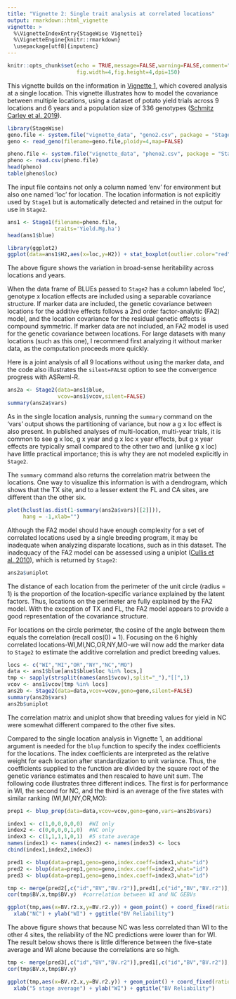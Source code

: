```yaml
---
title: "Vignette 2: Single trait analysis at correlated locations"
output: rmarkdown::html_vignette
vignette: >
  %\VignetteIndexEntry{StageWise Vignette1}
  %\VignetteEngine{knitr::rmarkdown}
  \usepackage[utf8]{inputenc}
---
```


```r
knitr::opts_chunk$set(echo = TRUE,message=FALSE,warning=FALSE,comment="##",
                      fig.width=4,fig.height=4,dpi=150)
```

This vignette builds on the information in [Vignette 1](https://jendelman.github.io/StageWise/Vignette1.html), which covered analysis at a single location. This vignette illustrates how to model the covariance between multiple locations, using a dataset of potato yield trials across 9 locations and 6 years and a population size of 336 genotypes ([Schmitz Carley et al. 2019](https://doi.org/10.2135/cropsci2018.05.0314)). 

```r
library(StageWise)
geno.file <- system.file("vignette_data", "geno2.csv", package = "StageWise")
geno <- read_geno(filename=geno.file,ploidy=4,map=FALSE)

pheno.file <- system.file("vignette_data", "pheno2.csv", package = "StageWise")
pheno <- read.csv(pheno.file)
head(pheno)
table(pheno$loc)
``` 

The input file contains not only a column named 'env' for environment but also one named 'loc' for location. The location information is not explicitly used by `Stage1` but is automatically detected and retained in the output for use in `Stage2`.

```r
ans1 <- Stage1(filename=pheno.file,
               traits='Yield.Mg.ha')
head(ans1$blue)

library(ggplot2)
ggplot(data=ans1$H2,aes(x=loc,y=H2)) + stat_boxplot(outlier.color="red") + xlab("Location") + ylab(expression(paste("Broad-sense ",H^2," (plot basis)")))
```

The above figure shows the variation in broad-sense heritability across locations and years. 

When the data frame of BLUEs passed to `Stage2` has a column labeled 'loc', genotype x location effects are included using a separable covariance structure. If marker data are included, the genetic covariance between locations for the additive effects follows a 2nd order factor-analytic (FA2) model, and the location covariance for the residual genetic effects is compound symmetric. If marker data are not included, an FA2 model is used for the genetic covariance between locations. For large datasets with many locations (such as this one), I recommend first analyzing it without marker data, as the computation proceeds more quickly. 

Here is a joint analysis of all 9 locations without using the marker data, and the code also illustrates the `silent=FALSE` option to see the convergence progress with ASReml-R.
```r
ans2a <- Stage2(data=ans1$blue,
                vcov=ans1$vcov,silent=FALSE)
summary(ans2a$vars)
```

As in the single location analysis, running the `summary` command on the 'vars' output shows the partitioning of variance, but now a g x loc effect is also present. In published analyses of multi-location, multi-year trials, it is common to see g x loc, g x year and g x loc x year effects, but g x year effects are typically small compared to the other two and (unlike g x loc) have little practical importance; this is why they are not modeled explicitly in `Stage2`. 

The `summary` command also returns the correlation matrix between the locations. One way to visualize this information is with a dendrogram, which shows that the TX site, and to a lesser extent the FL and CA sites, are different than the other six. 

```r
plot(hclust(as.dist(1-summary(ans2a$vars)[[2]])),
     hang = -1,xlab="")
```

Although the FA2 model should have enough complexity for a set of correlated locations used by a single breeding program, it may be inadequate when analyzing disparate locations, such as in this dataset. The inadequacy of the FA2 model can be assessed using a  uniplot ([Cullis et al. 2010](https://doi.org/10.1139/G10-080)), which is returned by `Stage2`:

```r
ans2a$uniplot
```

The distance of each location from the perimeter of the unit circle (radius = 1) is the proportion of the location-specific variance explained by the latent factors. Thus, locations on the perimeter are fully explained by the FA2 model. With the exception of TX and FL, the FA2 model appears to provide a good representation of the covariance structure.

For locations on the circle perimeter, the cosine of the angle between them equals the correlation (recall cos(0) = 1). Focusing on the 6 highly correlated locations-WI,MI,NC,OR,NY,MO-we will now add the marker data to `Stage2` to estimate the additive correlation and predict breeding values.

```r
locs <- c("WI","MI","OR","NY","NC","MO")
data <- ans1$blue[ans1$blue$loc %in% locs,]
tmp <- sapply(strsplit(names(ans1$vcov),split="_"),"[[",1)
vcov <- ans1$vcov[tmp %in% locs]
ans2b <- Stage2(data=data,vcov=vcov,geno=geno,silent=FALSE)
summary(ans2b$vars)
ans2b$uniplot
```

The correlation matrix and uniplot show that breeding values for yield in NC were somewhat different compared to the other five sites. 

Compared to the single location analysis in Vignette 1, an additional argument is needed for the `blup` function to specify the index coefficients for the locations. The index coefficients are interpreted as the relative weight for each location after standardization to unit variance. Thus, the coefficients supplied to the function are divided by the square root of the genetic variance estimates and then rescaled to have unit sum. The following code illustrates three different indices. The first is for performance in WI, the second for NC, and the third is an average of the five states with similar ranking (WI,MI,NY,OR,MO):

```r
prep1 <- blup_prep(data=data,vcov=vcov,geno=geno,vars=ans2b$vars)

index1 <- c(1,0,0,0,0,0)  #WI only
index2 <- c(0,0,0,0,1,0)  #NC only
index3 <- c(1,1,1,1,0,1)  #5 state average
names(index1) <- names(index2) <- names(index3) <- locs
cbind(index1,index2,index3)

pred1 <- blup(data=prep1,geno=geno,index.coeff=index1,what="id")
pred2 <- blup(data=prep1,geno=geno,index.coeff=index2,what="id")
pred3 <- blup(data=prep1,geno=geno,index.coeff=index3,what="id")

tmp <- merge(pred2[,c("id","BV","BV.r2")],pred1[,c("id","BV","BV.r2")],by="id")
cor(tmp$BV.x,tmp$BV.y)  #correlation between WI and NC GEBVs

ggplot(tmp,aes(x=BV.r2.x,y=BV.r2.y)) + geom_point() + coord_fixed(ratio=1) + xlim(0.3,0.8) + ylim(0.3,0.8) + geom_line(data=data.frame(x=c(0.3,0.8),y=c(0.3,0.8)),mapping=aes(x=x,y=y),linetype=2) + theme_bw() + 
  xlab("NC") + ylab("WI") + ggtitle("BV Reliability")
```

The above figure shows that because NC was less correlated than WI to the other 4 sites, the reliability of the NC predictions were lower than for WI. The result below shows there is little difference between the five-state average and WI alone because the correlations are so high.

```r
tmp <- merge(pred3[,c("id","BV","BV.r2")],pred1[,c("id","BV","BV.r2")],by="id")
cor(tmp$BV.x,tmp$BV.y)

ggplot(tmp,aes(x=BV.r2.x,y=BV.r2.y)) + geom_point() + coord_fixed(ratio=1) + xlim(0.3,0.8) + ylim(0.3,0.8) + geom_line(data=data.frame(x=c(0.3,0.8),y=c(0.3,0.8)),mapping=aes(x=x,y=y),linetype=2) + theme_bw() + 
  xlab("5 stage average") + ylab("WI") + ggtitle("BV Reliability")
```


